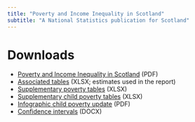 ---
title: "Poverty and Income Inequality in Scotland"
subtitle: "A National Statistics publication for Scotland"
---
  
  <script>
  $(document).ready(function(){
    $head = $('#header');
    $head.prepend('<a href=\"https://www.gov.scot\"><img src=\"sglogo.png\" style=\"float: right; height: 38px;\"  alt=\"Scottish Government logo\"/></a>')
  });
</script>
  
# Downloads

* [Poverty and Income Inequality in Scotland](https://www.gov.scot/binaries/content/documents/govscot/publications/statistics/2020/03/poverty-income-inequality-scotland-2016-19/documents/poverty-income-inequality-scotland-2016-19/poverty-income-inequality-scotland-2016-19/govscot%3Adocument/poverty-income-inequality-scotland-2016-19.pdf) (PDF)
* [Associated tables](https://www.gov.scot/binaries/content/documents/govscot/publications/statistics/2020/03/poverty-income-inequality-scotland-2016-19/documents/associated-tables/associated-tables/govscot%3Adocument/associated-tables.xlsx) (XLSX; estimates used in the report)
* [Supplementary poverty tables](https://www.gov.scot/binaries/content/documents/govscot/publications/statistics/2020/03/poverty-income-inequality-scotland-2016-19/documents/supplementary-tables-poverty/supplementary-tables-poverty/govscot%3Adocument/supplementary-tables-poverty.xlsx) (XLSX)
* [Supplementary child poverty tables](https://www.gov.scot/binaries/content/documents/govscot/publications/statistics/2020/03/poverty-income-inequality-scotland-2016-19/documents/supplementary-tables-child-poverty/supplementary-tables-child-poverty/govscot%3Adocument/supplementary-tables-child-poverty.xlsx) (XLSX)
* [Infographic child poverty update](https://www.gov.scot/binaries/content/documents/govscot/publications/statistics/2020/03/poverty-income-inequality-scotland-2016-19/documents/infographic-summary/infographic-summary/govscot%3Adocument/infographic-summary.pdf) (PDF)
* [Confidence intervals](https://www.gov.scot/binaries/content/documents/govscot/publications/statistics/2020/03/poverty-income-inequality-scotland-2016-19/documents/confidence-intervals/confidence-intervals/govscot%3Adocument/confidence-intervals.docx) (DOCX)